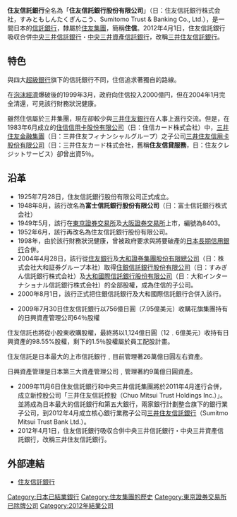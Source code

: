 '''住友信託銀行'''全名為「'''住友信託銀行股份有限公司'''」（日：住友信託銀行株式会社，すみともしんたくぎんこう、Sumitomo Trust & Banking Co., Ltd.），是一間日本的[[信託銀行|信託銀行]]，隸屬於[[住友集團|住友集團]]，簡稱'''住信'''。2012年4月1日，住友信託銀行吸収合併[[中央三井信託銀行|中央三井信託銀行]]・[[中央三井資產信託銀行|中央三井資產信託銀行]]，改稱[[三井住友信託銀行|三井住友信託銀行]]。

==特色==

與四大[[超級銀行|超級銀行]]旗下的信託銀行不同，住信追求著獨自的路線。

在[[泡沫經濟|泡沫經濟]]爆破後的1999年3月，政府向住信投入2000億円，但在2004年1月完全清還，可見該行財務狀況健康。

雖然住信屬於三井集團，現在卻較少與[[三井住友銀行|三井住友銀行]]在人事上進行交流。但是，在1983年6月成立的[[住信信用卡股份有限公司|住信信用卡股份有限公司]]（日：住信カード株式会社）中，[[三井住友金融集團|三井住友金融集團]]（日：三井住友フィナンシャルグループ）之子公司[[三井住友信用卡股份有限公司|三井住友信用卡股份有限公司]]（日：三井住友カード株式会社，舊稱'''住友信貸服務'''，日：住友クレジットサービス）卻曾出資5％。

==沿革==
* 1925年7月28日，住友信託銀行股份有限公司正式成立。
* 1948年8月，該行改名為'''富士信託銀行股份有限公司'''（日：富士信託銀行株式会社）
* 1949年5月，該行在[[東京證券交易所|東京證券交易所]]及[[大阪證券交易所|大阪證券交易所]]上市，編號為8403。
* 1952年6月，該行再改名為住友信託銀行股份有限公司。
* 1998年，由於該行財務狀況健康，曾被政府要求與將要破產的[[日本長期信用銀行|日本長期信用銀行]]合併。
* 2004年4月28日，該行從[[住友銀行|住友銀行]]及[[大和證券集團股份有限總公司|大和證券集團股份有限總公司]]（日：株式会社大和証券グループ本社）取得[[住銀信託銀行股份有限公司|住銀信託銀行股份有限公司]]（日：すみぎん信託銀行株式会社）及[[大和國際信託銀行股份有限公司|大和國際信託銀行股份有限公司]]（日：大和インターナショナル信託銀行株式会社）的全部股權，成為住信的子公司。
* 2000年8月1日，該行正式把住銀信託銀行及大和國際信託銀行合併入該行。

*2009年7月30日住友信託銀行以756億日圓（7.95億美元）收購花旗集團持有的日興資產管理公司64％股權

住友信託也將從小股東收購股權，最終將以1,124億日圓（12﹒6億美元）收持有日興資產的98.55%股權，剩下的1.5％股權屬於員工配股計畫。

住友信託是日本最大的上市信託銀行﹐目前管理著26萬億日圓左右資產。

日興資產管理是日本第三大資產管理公司﹐管理著約9萬億日圓資產。
*2009年11月6日住友信託銀行和中央三井信託集團將於2011年4月進行合併，成立新控股公司「三井住友信託控股（Chuo Mitsui Trust Holdings Inc.）」。並將成為日本最大的信託銀行和第五大銀行，兩家銀行計劃整合旗下的銀行業子公司，到2012年4月成立核心銀行業務子公司[[三井住友信託銀行|三井住友信託銀行]]（Sumitmo Mitsui Trust Bank Ltd.）。
*2012年4月1日，住友信託銀行吸収合併中央三井信託銀行・中央三井資產信託銀行，改稱三井住友信託銀行。

==外部連結==
* [https://web.archive.org/web/20090226201111/http://www.sumitomotrust.co.jp/ 住友信託銀行]

[[Category:日本已結業銀行|Category:日本已結業銀行]]
[[Category:住友集團的歷史|Category:住友集團的歷史]]
[[Category:東京證券交易所已除牌公司|Category:東京證券交易所已除牌公司]]
[[Category:2012年結業公司|Category:2012年結業公司]]